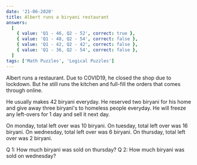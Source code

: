 ```yaml
---
date: '21-06-2020'
title: Albert runs a biryani restaurant
answers:
  [
    { value: 'Q1 - 46, Q2 - 52', correct: true },
    { value: 'Q1 - 48, Q2 - 54', correct: false },
    { value: 'Q1 - 42, Q2 - 42', correct: false },
    { value: 'Q1 - 36, Q2 - 54', correct: false },
  ]
tags: ['Math Puzzles', 'Logical Puzzles']
---
```


Albert runs a restaurant. Due to COVID19, he closed the shop due to lockdown. But he still runs the kitchen and full-fill the orders that comes through online.

He usually makes 42 biryani everyday. He reserved two biryani for his home and give away three biryani's to homeless people everyday. He will freeze any left-overs for 1 day and sell it next day.

On monday, total left over was 10 biryani.
On tuesday, total left over was 16 biryani.
On wednesday, total left over was 6 biryani.
On thursday, total left over was 2 biryani.

Q 1: How much biryani was sold on thursday?
Q 2: How much biryani was sold on wednesday?
